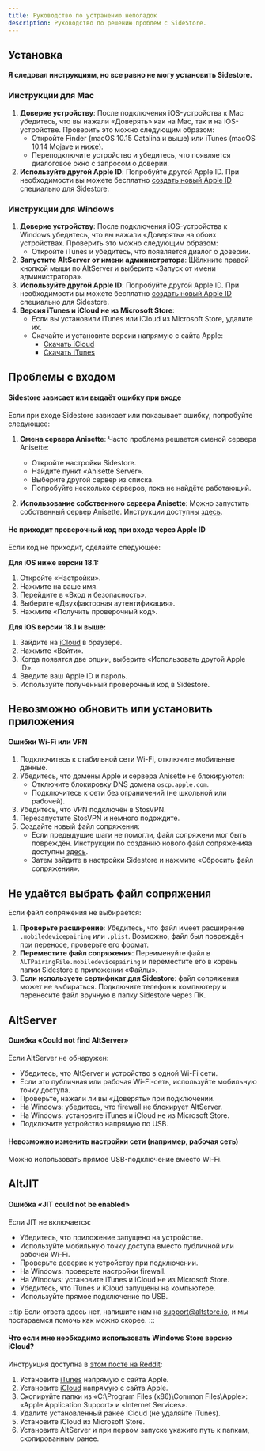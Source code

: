 ```yaml
---
title: Руководство по устранению неполадок
description: Руководство по решению проблем с SideStore.
---
```


## Установка

#### Я следовал инструкциям, но все равно не могу установить Sidestore.

### Инструкции для Mac
1. **Доверие устройству**: После подключения iOS-устройства к Mac убедитесь, что вы нажали «Доверять» как на Mac, так и на iOS-устройстве. Проверить это можно следующим образом:
   - Откройте Finder (macOS 10.15 Catalina и выше) или iTunes (macOS 10.14 Mojave и ниже).
   - Переподключите устройство и убедитесь, что появляется диалоговое окно с запросом о доверии.
2. **Используйте другой Apple ID**: Попробуйте другой Apple ID. При необходимости вы можете бесплатно [создать новый Apple ID](https://appleid.apple.com/account#!\&page=create) специально для Sidestore.

### Инструкции для Windows
1. **Доверие устройству**: После подключения iOS-устройства к Windows убедитесь, что вы нажали «Доверять» на обоих устройствах. Проверить это можно следующим образом:
   - Откройте iTunes и убедитесь, что появляется диалог о доверии.
2. **Запустите AltServer от имени администратора**: Щёлкните правой кнопкой мыши по AltServer и выберите «Запуск от имени администратора».
3. **Используйте другой Apple ID**: Попробуйте другой Apple ID. При необходимости вы можете бесплатно [создать новый Apple ID](https://appleid.apple.com/account#!\&page=create) специально для Sidestore.
4. **Версия iTunes и iCloud не из Microsoft Store**:
   - Если вы установили iTunes или iCloud из Microsoft Store, удалите их.
   - Скачайте и установите версии напрямую с сайта Apple:
     - [Скачать iCloud](https://updates.cdn-apple.com/2020/windows/001-39935-20200911-1A70AA56-F448-11EA-8CC0-99D41950005E/iCloudSetup.exe)
     - [Скачать iTunes](https://www.apple.com/itunes/download/win64/)


## Проблемы с входом

#### Sidestore зависает или выдаёт ошибку при входе

Если при входе Sidestore зависает или показывает ошибку, попробуйте следующее:

1. **Смена сервера Anisette**:
   Часто проблема решается сменой сервера Anisette:
   - Откройте настройки Sidestore.
   - Найдите пункт «Anisette Server».
   - Выберите другой сервер из списка.
   - Попробуйте несколько серверов, пока не найдёте работающий.

2. **Использование собственного сервера Anisette**:
   Можно запустить собственный сервер Anisette. Инструкции доступны [здесь](https://docs.sidestore.io/docs/advanced/anisette).

#### Не приходит проверочный код при входе через Apple ID

Если код не приходит, сделайте следующее:

**Для iOS ниже версии 18.1:**
1. Откройте «Настройки».
2. Нажмите на ваше имя.
3. Перейдите в «Вход и безопасность».
4. Выберите «Двухфакторная аутентификация».
5. Нажмите «Получить проверочный код».

**Для iOS версии 18.1 и выше:**
1. Зайдите на [iCloud](https://www.icloud.com) в браузере.
2. Нажмите «Войти».
3. Когда появятся две опции, выберите «Использовать другой Apple ID».
4. Введите ваш Apple ID и пароль.
5. Используйте полученный проверочный код в Sidestore.


## Невозможно обновить или установить приложения

#### Ошибки Wi-Fi или VPN

1. Подключитесь к стабильной сети Wi-Fi, отключите мобильные данные.
2. Убедитесь, что домены Apple и сервера Anisette не блокируются:
   - Отключите блокировку DNS домена `oscp.apple.com`.
   - Подключитесь к сети без ограничений (не школьной или рабочей).
3. Убедитесь, что VPN подключён в StosVPN.
4. Перезапустите StosVPN и немного подождите.
5. Создайте новый файл сопряжения:
   - Если предыдущие шаги не помогли, файл сопряжени мог быть повреждён. Инструкции по созданию нового файл сопряженияa доступны [здесь](/docs/installation/pairing-file).
   - Затем зайдите в настройки Sidestore и нажмите «Сбросить файл сопряжения».


## Не удаётся выбрать файл сопряжения

Если файл сопряжения не выбирается:

1. **Проверьте расширение**: Убедитесь, что файл имеет расширение `.mobiledevicepairing` или `.plist`. Возможно, файл был повреждён при переносе, проверьте его формат.
2. **Переместите файл сопряжения**: Переименуйте файл в `ALTPairingFile.mobiledevicepairing` и переместите его в корень папки Sidestore в приложении «Файлы».
3. **Если используете сертификат для Sidestore**: файл сопряжения может не выбираться. Подключите телефон к компьютеру и перенесите файл вручную в папку Sidestore через ПК.


## AltServer

#### Ошибка «Could not find AltServer»

Если AltServer не обнаружен:

- Убедитесь, что AltServer и устройство в одной Wi-Fi сети.
- Если это публичная или рабочая Wi-Fi-сеть, используйте мобильную точку доступа.
- Проверьте, нажали ли вы «Доверять» при подключении.
- На Windows: убедитесь, что firewall не блокирует AltServer.
- На Windows: установите iTunes и iCloud не из Microsoft Store.
- Подключите устройство напрямую по USB.

#### Невозможно изменить настройки сети (например, рабочая сеть)

Можно использовать прямое USB-подключение вместо Wi-Fi.

## AltJIT

#### Ошибка «JIT could not be enabled»

Если JIT не включается:

- Убедитесь, что приложение запущено на устройстве.
- Используйте мобильную точку доступа вместо публичной или рабочей Wi-Fi.
- Проверьте доверие к устройству при подключении.
- На Windows: проверьте настройки firewall.
- На Windows: установите iTunes и iCloud не из Microsoft Store.
- Убедитесь, что iTunes и iCloud запущены на компьютере.
- Используйте прямое подключение по USB.

:::tip
Если ответа здесь нет, напишите нам на [support@altstore.io](mailto:support@altstore.io), и мы постараемся помочь как можно скорее.
:::

#### Что если мне необходимо использовать Windows Store версию iCloud?

Инструкция доступна в [этом посте на Reddit](https://www.reddit.com/r/jailbreak/comments/rp5buz/tutorial_how_to_use_altserver_if_you_have_to_use/?utm_source=share&utm_medium=ios_app&utm_name=iossmf):

1. Установите [iTunes](https://www.apple.com/itunes/) напрямую с сайта Apple.
2. Установите [iCloud](https://support.apple.com/en-us/HT204283) напрямую с сайта Apple.
3. Скопируйте папки из «C:\Program Files (x86)\Common Files\Apple»: «Apple Application Support» и «Internet Services».
4. Удалите установленный ранее iCloud (не удаляйте iTunes).
5. Установите iCloud из Microsoft Store.
6. Установите AltServer и при первом запуске укажите путь к папкам, скопированным ранее.
